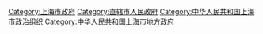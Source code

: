 {{catmore}}

[[Category:上海市政府|Category:上海市政府]]
[[Category:直辖市人民政府|Category:直辖市人民政府]]
[[Category:中华人民共和国上海市政治组织|Category:中华人民共和国上海市政治组织]]
[[Category:中华人民共和国上海市地方政府|Category:中华人民共和国上海市地方政府]]